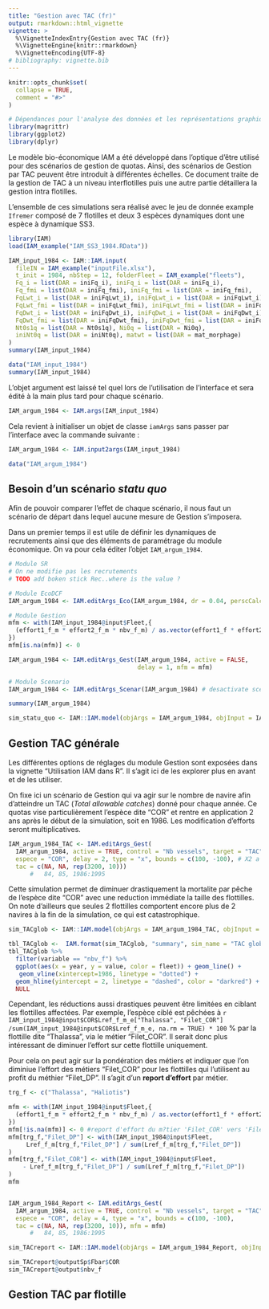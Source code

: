 ```yaml
---
title: "Gestion avec TAC (fr)"
output: rmarkdown::html_vignette
vignette: >
  %\VignetteIndexEntry{Gestion avec TAC (fr)}
  %\VignetteEngine{knitr::rmarkdown}
  %\VignetteEncoding{UTF-8}
# bibliography: vignette.bib
---
```


```r
knitr::opts_chunk$set(
  collapse = TRUE,
  comment = "#>"
)
```

```r
# Dépendances pour l'analyse des données et les représentations graphiques.
library(magrittr)
library(ggplot2)
library(dplyr)
```


Le modèle bio-économique IAM a été développé dans l'optique d'être utilisé pour des scénarios de gestion de quotas. Ainsi, des scénarios de Gestion par TAC peuvent être introduit à différentes échelles. Ce document traite de la gestion de TAC à un niveau interflotilles puis une autre partie détaillera la gestion intra flotilles.

L'ensemble de ces simulations sera réalisé avec le jeu de donnée example `Ifremer` composé de 7 flotilles et deux 3 espèces dynamiques dont une espèce à dynamique SS3.

```r
library(IAM)
load(IAM_example("IAM_SS3_1984.RData"))

IAM_input_1984 <- IAM::IAM.input(
  fileIN = IAM_example("inputFile.xlsx"),
  t_init = 1984, nbStep = 12, folderFleet = IAM_example("fleets"),
  Fq_i = list(DAR = iniFq_i), iniFq_i = list(DAR = iniFq_i),
  Fq_fmi = list(DAR = iniFq_fmi), iniFq_fmi = list(DAR = iniFq_fmi),
  FqLwt_i = list(DAR = iniFqLwt_i), iniFqLwt_i = list(DAR = iniFqLwt_i),
  FqLwt_fmi = list(DAR = iniFqLwt_fmi), iniFqLwt_fmi = list(DAR = iniFqLwt_fmi),
  FqDwt_i = list(DAR = iniFqDwt_i), iniFqDwt_i = list(DAR = iniFqDwt_i),
  FqDwt_fmi = list(DAR = iniFqDwt_fmi), iniFqDwt_fmi = list(DAR = iniFqDwt_fmi),
  Nt0s1q = list(DAR = Nt0s1q), Ni0q = list(DAR = Ni0q),
  iniNt0q = list(DAR = iniNt0q), matwt = list(DAR = mat_morphage)
)
summary(IAM_input_1984)
```


```r
data("IAM_input_1984")
summary(IAM_input_1984)
```

L'objet argument est laissé tel quel lors de l'utilisation de l'interface et sera édité à la main plus tard pour chaque scénario.

```r
IAM_argum_1984 <- IAM.args(IAM_input_1984)
```

Cela revient à initialiser un objet de classe `iamArgs` sans passer par l'interface avec la commande suivante :

```r
IAM_argum_1984 <- IAM.input2args(IAM_input_1984)
```

```r
data("IAM_argum_1984")
```

## Besoin d'un scénario *statu quo*

Afin de pouvoir comparer l'effet de chaque scénario, il nous faut un scénario de départ dans lequel aucune mesure de Gestion s'imposera.

Dans un premier temps il est utile de définir les dynamiques de recrutements ainsi que des éléments de paramétrage du module économique. On va pour cela éditer l'objet `IAM_argum_1984`.

```r
# Module SR
# On ne modifie pas les recrutements
# TODO add boken stick Rec..where is the value ?

# Module EcoDCF
IAM_argum_1984 <- IAM.editArgs_Eco(IAM_argum_1984, dr = 0.04, perscCalc = 1)

# Module Gestion
mfm <- with(IAM_input_1984@input$Fleet,{
  (effort1_f_m * effort2_f_m * nbv_f_m) / as.vector(effort1_f * effort2_f * nbv_f)
})
mfm[is.na(mfm)] <- 0

IAM_argum_1984 <- IAM.editArgs_Gest(IAM_argum_1984, active = FALSE, 
                                    delay = 1, mfm = mfm)

# Module Scenario
IAM_argum_1984 <- IAM.editArgs_Scenar(IAM_argum_1984) # desactivate scenario

summary(IAM_argum_1984)
```


```r
sim_statu_quo <- IAM::IAM.model(objArgs = IAM_argum_1984, objInput = IAM_input_1984)
```


## Gestion TAC générale

Les différentes options de réglages du module Gestion sont exposées dans la vignette "Utilisation IAM dans R". Il s'agit ici de les explorer plus en avant et de les utiliser.

On fixe ici un scénario de Gestion qui va agir sur le nombre de navire afin d'atteindre un TAC (*Total allowable catches*) donné pour chaque année. Ce quotas vise particulièrement l'espèce dite "COR" et rentre en application 2 ans après le début de la simulation, soit en 1986. Les modification d'efforts seront multiplicatives.

```r
IAM_argum_1984_TAC <- IAM.editArgs_Gest(
  IAM_argum_1984, active = TRUE, control = "Nb vessels", target = "TAC",
  espece = "COR", delay = 2, type = "x", bounds = c(100, -100), # X2 a -100 entraine des flottes a 0 navires !
  tac = c(NA, NA, rep(3200, 10)))
      #   84, 85, 1986:1995
```

Cette simulation permet de diminuer drastiquement la mortalite par pêche de l'espèce dite "COR" avec une reduction immédiate la taille des flottilles. On note d'ailleurs que seules 2 flottilles comportent encore plus de 2 navires à la fin de la simulation, ce qui est catastrophique.

```r
sim_TACglob <- IAM::IAM.model(objArgs = IAM_argum_1984_TAC, objInput = IAM_input_1984)

tbl_TACglob <-  IAM.format(sim_TACglob, "summary", sim_name = "TAC global", n = 1)
tbl_TACglob %>% 
  filter(variable == "nbv_f") %>% 
  ggplot(aes(x = year, y = value, color = fleet)) + geom_line() +
   geom_vline(xintercept=1986, linetype = "dotted") +
  geom_hline(yintercept = 2, linetype = "dashed", color = "darkred") +
  NULL
```



Cependant, les réductions aussi drastiques peuvent être limitées en ciblant les flottilles affectées. Par exemple, l'espèce ciblé est pêchées à `r IAM_input_1984@input$COR$Lref_f_m_e["Thalassa", "Filet_COR"] /sum(IAM_input_1984@input$COR$Lref_f_m_e, na.rm = TRUE) * 100` % par la flottille dite "Thalassa", via le métier "Filet_COR". Il serait donc plus intéressant de diminuer l'effort sur cette flottille uniquement.

Pour cela on peut agir sur la pondération des métiers et indiquer que l'on diminiue l'effort des métiers "Filet_COR" pour les flottilles qui l'utilisent au profit du méthier "Filet_DP". Il s'agit d'un **report d'effort** par métier.

```r
trg_f <- c("Thalassa", "Haliotis")

mfm <- with(IAM_input_1984@input$Fleet,{
  (effort1_f_m * effort2_f_m * nbv_f_m) / as.vector(effort1_f * effort2_f * nbv_f)
})
mfm[!is.na(mfm)] <- 0 #report d'effort du m?tier 'Filet_COR' vers 'Filet_DP'
mfm[trg_f,"Filet_DP"] <- with(IAM_input_1984@input$Fleet, 
     Lref_f_m[trg_f,"Filet_DP"] / sum(Lref_f_m[trg_f,"Filet_DP"])
)
mfm[trg_f,"Filet_COR"] <- with(IAM_input_1984@input$Fleet, 
    - Lref_f_m[trg_f,"Filet_DP"] / sum(Lref_f_m[trg_f,"Filet_DP"])
)
mfm


IAM_argum_1984_Report <- IAM.editArgs_Gest(
  IAM_argum_1984, active = TRUE, control = "Nb vessels", target = "TAC",
  espece = "COR", delay = 4, type = "x", bounds = c(100, -100), 
  tac = c(NA, NA, rep(3200, 10)), mfm = mfm)
      #   84, 85, 1986:1995
```

```r
sim_TACreport <- IAM::IAM.model(objArgs = IAM_argum_1984_Report, objInput = IAM_input_1984)

sim_TACreport@outputSp$Fbar$COR
sim_TACreport@output$nbv_f
```

## Gestion TAC par flotille



<!-- ## References -->

<!-- <div id="refs"></div> -->

